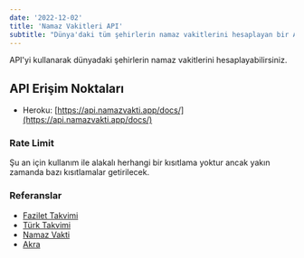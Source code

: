 ```yaml
---
date: '2022-12-02'
title: 'Namaz Vakitleri API'
subtitle: "Dünya'daki tüm şehirlerin namaz vakitlerini hesaplayan bir API."
---
```


API'yi kullanarak dünyadaki şehirlerin namaz vakitlerini hesaplayabilirsiniz.

## API Erişim Noktaları

-   Heroku: [https://api.namazvakti.app/docs/](https://api.namazvakti.app/docs/)

### Rate Limit

Şu an için kullanım ile alakalı herhangi bir kısıtlama yoktur ancak yakın zamanda bazı kısıtlamalar getirilecek.

### Referanslar

-   [Fazilet Takvimi](https://fazilettakvimi.com/sual-ve-cevaplar/14/)
-   [Türk Takvimi](https://www.turktakvim.com/index.php?link=html/muhim_tenbih.html)
-   [Namaz Vakti](https://www.namazvakti.com/tr.1.pdf)
-   [Akra](https://akra.media/Araclar/NamazVakti)
